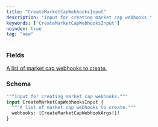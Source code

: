 ```yaml
---
title: "CreateMarketCapWebhooksInput"
description: "Input for creating market cap webhooks."
keywords: ['CreateMarketCapWebhooksInput']
noindex: true
tag: "new"
---
```


### Fields

<a href="/api-reference/types/createmarketcapwebhookargs">
  <ResponseField name="webhooks" type="[CreateMarketCapWebhookArgs!]!" required>
    A list of market cap webhooks to create.
  </ResponseField>
</a>

### Schema


```graphql 
"""Input for creating market cap webhooks."""
input CreateMarketCapWebhooksInput {
  """A list of market cap webhooks to create."""
  webhooks: [CreateMarketCapWebhookArgs!]!
}
```
